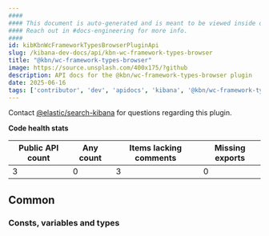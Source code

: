 ```yaml
---
####
#### This document is auto-generated and is meant to be viewed inside our experimental, new docs system.
#### Reach out in #docs-engineering for more info.
####
id: kibKbnWcFrameworkTypesBrowserPluginApi
slug: /kibana-dev-docs/api/kbn-wc-framework-types-browser
title: "@kbn/wc-framework-types-browser"
image: https://source.unsplash.com/400x175/?github
description: API docs for the @kbn/wc-framework-types-browser plugin
date: 2025-06-16
tags: ['contributor', 'dev', 'apidocs', 'kibana', '@kbn/wc-framework-types-browser']
---
```




Contact [@elastic/search-kibana](https://github.com/orgs/elastic/teams/search-kibana) for questions regarding this plugin.

**Code health stats**

| Public API count  | Any count | Items lacking comments | Missing exports |
|-------------------|-----------|------------------------|-----------------|
| 3 | 0 | 3 | 0 |

## Common

### Consts, variables and types
<DocDefinitionList data={kbnWcFrameworkTypesBrowserObj.common.misc}/>

